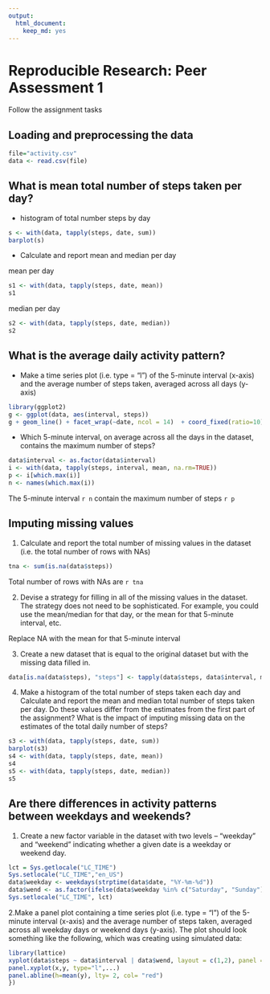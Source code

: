 ```yaml
---
output:
  html_document:
    keep_md: yes
---
```


# Reproducible Research: Peer Assessment 1

Follow the assignment tasks

## Loading and preprocessing the data
```r
file="activity.csv"
data <- read.csv(file)
```

## What is mean total number of steps taken per day?

- histogram of total number steps by day

```r
s <- with(data, tapply(steps, date, sum))
barplot(s)
```

- Calculate and report mean and median per day

mean per day
```r
s1 <- with(data, tapply(steps, date, mean))
s1
```

median per day
```r
s2 <- with(data, tapply(steps, date, median))
s2
```

## What is the average daily activity pattern?

- Make a time series plot (i.e. type = "l") of the 5-minute interval (x-axis) and the average number of steps taken, averaged across all days (y-axis)

```r
library(ggplot2)
g <- ggplot(data, aes(interval, steps))
g + geom_line() + facet_wrap(~date, ncol = 14)  + coord_fixed(ratio=10) + geom_line(stat="hline", yintercept="mean", col = "blue")+ theme(strip.text.x=element_text(size=4))
```

- Which 5-minute interval, on average across all the days in the dataset, contains the maximum number of steps?

```r
data$interval <- as.factor(data$interval)
i <- with(data, tapply(steps, interval, mean, na.rm=TRUE))
p <- i[which.max(i)]
n <- names(which.max(i))
```

The 5-minute interval `r n` contain the maximum number of steps `r p`


## Imputing missing values

1. Calculate and report the total number of missing values in the dataset (i.e. the total number of rows with NAs)

```r
tna <- sum(is.na(data$steps))
```

Total number of rows with NAs are `r tna`


2. Devise a strategy for filling in all of the missing values in the dataset. The strategy does not need to be sophisticated. For example, you could use the mean/median for that day, or the mean for that 5-minute interval, etc.

Replace NA with the mean for that 5-minute interval


3. Create a new dataset that is equal to the original dataset but with the missing data filled in.

```r
data[is.na(data$steps), "steps"] <- tapply(data$steps, data$interval, mean, na.rm=T)[as.character(data[is.na(data$steps), "interval"])]
```

4. Make a histogram of the total number of steps taken each day and Calculate and report the mean and median total number of steps taken per day. Do these values differ from the estimates from the first part of the assignment? What is the impact of imputing missing data on the estimates of the total daily number of steps?

```r
s3 <- with(data, tapply(steps, date, sum))
barplot(s3)
s4 <- with(data, tapply(steps, date, mean))
s4
s5 <- with(data, tapply(steps, date, median))
s5
```


## Are there differences in activity patterns between weekdays and weekends?

1. Create a new factor variable in the dataset with two levels – “weekday” and “weekend” indicating whether a given date is a weekday or weekend day.

```r
lct = Sys.getlocale("LC_TIME")
Sys.setlocale("LC_TIME","en_US")
data$weekday <- weekdays(strptime(data$date, "%Y-%m-%d"))
data$wend <- as.factor(ifelse(data$weekday %in% c("Saturday", "Sunday"), "Weekend", "Weekday"))
Sys.setlocale("LC_TIME", lct)
```

2.Make a panel plot containing a time series plot (i.e. type = "l") of the 5-minute interval (x-axis) and the average number of steps taken, averaged across all weekday days or weekend days (y-axis). The plot should look something like the following, which was creating using simulated data:

```r
library(lattice)
xyplot(data$steps ~ data$interval | data$wend, layout = c(1,2), panel = function(x,y,...) {
panel.xyplot(x,y, type="l",...)
panel.abline(h=mean(y), lty= 2, col= "red")
})

```

